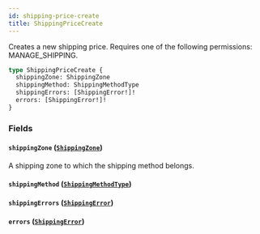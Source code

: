 ```yaml
---
id: shipping-price-create
title: ShippingPriceCreate
---
```



Creates a new shipping price. Requires one of the following permissions: MANAGE_SHIPPING.

```graphql
type ShippingPriceCreate {
  shippingZone: ShippingZone
  shippingMethod: ShippingMethodType
  shippingErrors: [ShippingError!]!
  errors: [ShippingError!]!
}
```


### Fields

#### `shippingZone` ([`ShippingZone`](../../../developer/api-reference/objects/shipping-zone))

A shipping zone to which the shipping method belongs.


#### `shippingMethod` ([`ShippingMethodType`](../../../developer/api-reference/objects/shipping-method-type))




#### `shippingErrors` ([`ShippingError`](../../../developer/api-reference/objects/shipping-error))




#### `errors` ([`ShippingError`](../../../developer/api-reference/objects/shipping-error))






